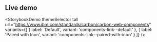## Live demo

<StorybookDemo
  themeSelector
  tall
  url="https://www.ibm.com/standards/carbon/carbon-web-components"
  variants={[
    {
      label: 'Default',
      variant: 'components-link--default'
    },
    {
      label: 'Paired with Icon',
      variant: 'components-link--paired-with-icon'
    }
  ]}
/>

